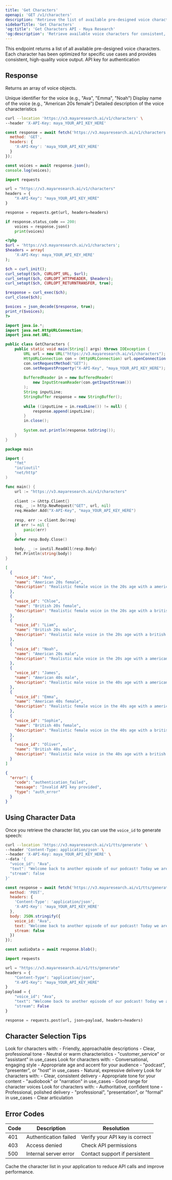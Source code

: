 ```yaml
---
title: 'Get Characters'
openapi: 'GET /v1/characters'
description: 'Retrieve the list of available pre-designed voice characters'
sidebarTitle: 'Get Characters'
'og:title': 'Get Characters API - Maya Research'
'og:description': 'Retrieve available voice characters for consistent, high-quality voice generation'
---
```


<Note>
  This endpoint returns a list of all available pre-designed voice characters. Each character has been optimized for specific use cases and provides consistent, high-quality voice output.
</Note>

<ParamField header="X-API-Key" type="string" required placeholder="maya_YOUR_API_KEY_HERE">
  API key for authentication
</ParamField>

## Response

Returns an array of voice objects.

<ResponseField name="voice_id" type="string">
  Unique identifier for the voice (e.g., "Ava", "Emma", "Noah")
</ResponseField>

<ResponseField name="name" type="string">
  Display name of the voice (e.g., "American 20s female")
</ResponseField>

<ResponseField name="description" type="string">
  Detailed description of the voice characteristics
</ResponseField>

<RequestExample>

```bash cURL
curl --location 'https://v3.mayaresearch.ai/v1/characters' \
--header 'X-API-Key: maya_YOUR_API_KEY_HERE'
```

```javascript JavaScript
const response = await fetch('https://v3.mayaresearch.ai/v1/characters', {
  method: 'GET',
  headers: {
    'X-API-Key': 'maya_YOUR_API_KEY_HERE'
  }
});

const voices = await response.json();
console.log(voices);
```

```python Python
import requests

url = "https://v3.mayaresearch.ai/v1/characters"
headers = {
    "X-API-Key": "maya_YOUR_API_KEY_HERE"
}

response = requests.get(url, headers=headers)

if response.status_code == 200:
    voices = response.json()
    print(voices)
```

```php PHP
<?php
$url = 'https://v3.mayaresearch.ai/v1/characters';
$headers = array(
    'X-API-Key: maya_YOUR_API_KEY_HERE'
);

$ch = curl_init();
curl_setopt($ch, CURLOPT_URL, $url);
curl_setopt($ch, CURLOPT_HTTPHEADER, $headers);
curl_setopt($ch, CURLOPT_RETURNTRANSFER, true);

$response = curl_exec($ch);
curl_close($ch);

$voices = json_decode($response, true);
print_r($voices);
?>
```

```java Java
import java.io.*;
import java.net.HttpURLConnection;
import java.net.URL;

public class GetCharacters {
    public static void main(String[] args) throws IOException {
        URL url = new URL("https://v3.mayaresearch.ai/v1/characters");
        HttpURLConnection con = (HttpURLConnection) url.openConnection();
        con.setRequestMethod("GET");
        con.setRequestProperty("X-API-Key", "maya_YOUR_API_KEY_HERE");
        
        BufferedReader in = new BufferedReader(
            new InputStreamReader(con.getInputStream())
        );
        String inputLine;
        StringBuffer response = new StringBuffer();
        
        while ((inputLine = in.readLine()) != null) {
            response.append(inputLine);
        }
        in.close();
        
        System.out.println(response.toString());
    }
}
```

```go Go
package main

import (
    "fmt"
    "io/ioutil"
    "net/http"
)

func main() {
    url := "https://v3.mayaresearch.ai/v1/characters"
    
    client := &http.Client{}
    req, _ := http.NewRequest("GET", url, nil)
    req.Header.Add("X-API-Key", "maya_YOUR_API_KEY_HERE")
    
    resp, err := client.Do(req)
    if err != nil {
        panic(err)
    }
    defer resp.Body.Close()
    
    body, _ := ioutil.ReadAll(resp.Body)
    fmt.Println(string(body))
}
```

</RequestExample>

<ResponseExample>

```json Success Response
[
  {
    "voice_id": "Ava",
    "name": "American 20s female",
    "description": "Realistic female voice in the 20s age with a american accent. Normal pitch, warm timbre, conversational pacing, energetic tone delivery at medium intensity, podcast Domain, podcast_host role, casual delivery"
  },
  {
    "voice_id": "Chloe",
    "name": "British 20s female",
    "description": "Realistic female voice in the 20s age with a british accent. Normal pitch, warm timbre, conversational pacing, energetic tone delivery at medium intensity, podcast Domain, podcast_host role, casual delivery"
  },
  {
    "voice_id": "Liam",
    "name": "British 20s male",
    "description": "Realistic male voice in the 20s age with a british accent. Normal pitch, warm timbre, conversational pacing, energetic tone delivery at medium intensity, podcast Domain, podcast_host role, casual delivery"
  },
  {
    "voice_id": "Noah",
    "name": "American 20s male",
    "description": "Realistic male voice in the 20s age with a american accent. Normal pitch, warm timbre, conversational pacing, energetic tone delivery at medium intensity, podcast Domain, podcast_host role, casual delivery"
  },
  {
    "voice_id": "James",
    "name": "American 40s male",
    "description": "Realistic male voice in the 40s age with a american accent. Normal pitch, warm timbre, conversational pacing, energetic tone delivery at medium intensity, podcast Domain, podcast_host role, casual delivery"
  },
  {
    "voice_id": "Emma",
    "name": "American 40s female",
    "description": "Realistic female voice in the 40s age with a american accent. Normal pitch, warm timbre, conversational pacing, energetic tone delivery at medium intensity, podcast Domain, podcast_host role, casual delivery"
  },
  {
    "voice_id": "Sophie",
    "name": "British 40s female",
    "description": "Realistic female voice in the 40s age with a british accent. Normal pitch, warm timbre, conversational pacing, energetic tone delivery at medium intensity, podcast Domain, podcast_host role, casual delivery"
  },
  {
    "voice_id": "Oliver",
    "name": "British 40s male",
    "description": "Realistic male voice in the 40s age with a british accent. Normal pitch, warm timbre, conversational pacing, energetic tone delivery at medium intensity, podcast Domain, podcast_host role, casual delivery"
  }
]
```

```json Error Response
{
  "error": {
    "code": "authentication_failed",
    "message": "Invalid API key provided",
    "type": "auth_error"
  }
}
```

</ResponseExample>

## Using Character Data

Once you retrieve the character list, you can use the `voice_id` to generate speech:

<CodeGroup>

```bash cURL
curl --location 'https://v3.mayaresearch.ai/v1/tts/generate' \
--header 'Content-Type: application/json' \
--header 'X-API-Key: maya_YOUR_API_KEY_HERE' \
--data '{
  "voice_id": "Ava",
  "text": "Welcome back to another episode of our podcast! Today we are diving into an absolutely fascinating topic.",
  "stream": false
}'
```

```javascript JavaScript
const response = await fetch('https://v3.mayaresearch.ai/v1/tts/generate', {
  method: 'POST',
  headers: {
    'Content-Type': 'application/json',
    'X-API-Key': 'maya_YOUR_API_KEY_HERE'
  },
  body: JSON.stringify({
    voice_id: "Ava",
    text: "Welcome back to another episode of our podcast! Today we are diving into an absolutely fascinating topic.",
    stream: false
  })
});

const audioData = await response.blob();
```

```python Python
import requests

url = "https://v3.mayaresearch.ai/v1/tts/generate"
headers = {
    "Content-Type": "application/json",
    "X-API-Key": "maya_YOUR_API_KEY_HERE"
}
payload = {
    "voice_id": "Ava",
    "text": "Welcome back to another episode of our podcast! Today we are diving into an absolutely fascinating topic.",
    "stream": False
}

response = requests.post(url, json=payload, headers=headers)
```

</CodeGroup>

## Character Selection Tips

<AccordionGroup>
  <Accordion title="For Customer Service" icon="headset">
    Look for characters with:
    - Friendly, approachable descriptions
    - Clear, professional tone
    - Neutral or warm characteristics
    - "customer_service" or "assistant" in use_cases
  </Accordion>
  
  <Accordion title="For Podcasts & Content" icon="podcast">
    Look for characters with:
    - Conversational, engaging style
    - Appropriate age and accent for your audience
    - "podcast", "presenter", or "host" in use_cases
    - Natural, expressive delivery
  </Accordion>
  
  <Accordion title="For Audiobooks & Narration" icon="book-open-reader">
    Look for characters with:
    - Clear, consistent delivery
    - Appropriate tone for your content
    - "audiobook" or "narration" in use_cases
    - Good range for character voices
  </Accordion>
  
  <Accordion title="For Professional Content" icon="briefcase">
    Look for characters with:
    - Authoritative, confident tone
    - Professional, polished delivery
    - "professional", "presentation", or "formal" in use_cases
    - Clear articulation
  </Accordion>
</AccordionGroup>

## Error Codes

| Code | Description | Resolution |
|------|-------------|------------|
| 401 | Authentication failed | Verify your API key is correct |
| 403 | Access denied | Check API permissions |
| 500 | Internal server error | Contact support if persistent |

<Warning>
  Cache the character list in your application to reduce API calls and improve performance.
</Warning>

